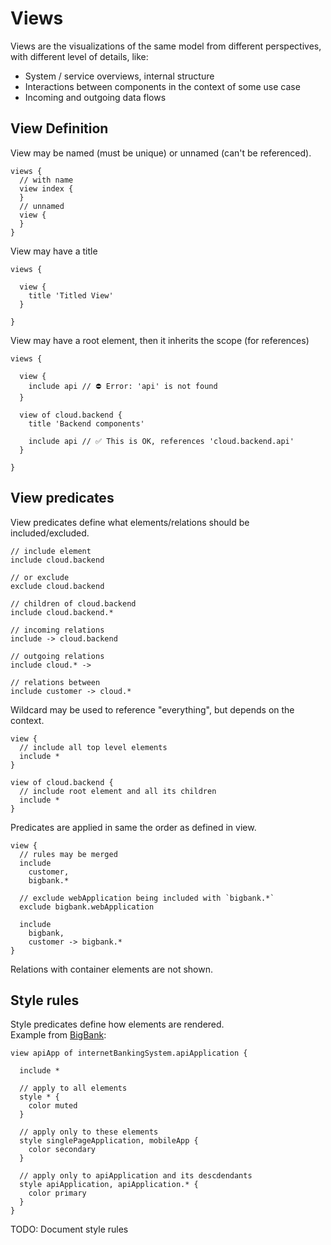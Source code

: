 
# Views

Views are the visualizations of the same model from different perspectives, with different level of details, like:

- System / service overviews, internal structure
- Interactions between components in the context of some use case
- Incoming and outgoing data flows

## View Definition

View may be named (must be unique) or unnamed (can't be referenced).

```likec4 filename="views.c4"
views {
  // with name
  view index {  
  }
  // unnamed
  view {
  }
}
```

View may have a title 

```likec4 filename="views.c4"
views {

  view {
    title 'Titled View'
  }

}
```

View may have a root element, then it inherits the scope (for references)

```likec4 filename="views.c4"
views {

  view {
    include api // ⛔️ Error: 'api' is not found
  }

  view of cloud.backend {
    title 'Backend components'

    include api // ✅ This is OK, references 'cloud.backend.api'
  }

}
```

## View predicates

View predicates define what elements/relations should be included/excluded.

```likec4 
// include element
include cloud.backend

// or exclude
exclude cloud.backend

// children of cloud.backend
include cloud.backend.*

// incoming relations
include -> cloud.backend

// outgoing relations
include cloud.* ->

// relations between
include customer -> cloud.*
```

Wildcard may be used to reference "everything", but depends on the context.

```likec4 
view {
  // include all top level elements
  include *
}

view of cloud.backend {
  // include root element and all its children
  include *
}
```

Predicates are applied in same the order as defined in view.  


```likec4 
view {
  // rules may be merged
  include
    customer,
    bigbank.*

  // exclude webApplication being included with `bigbank.*`
  exclude bigbank.webApplication

  include
    bigbank,
    customer -> bigbank.*
}
```

<Callout type="info" emoji="ℹ️">
  Relations with container elements are not shown.
</Callout>


## Style rules

Style predicates define how elements are rendered.  
Example from [BigBank](/examples/bigbank/components/):

```likec4 
view apiApp of internetBankingSystem.apiApplication {

  include *

  // apply to all elements
  style * {
    color muted
  }

  // apply only to these elements
  style singlePageApplication, mobileApp {
    color secondary
  }

  // apply only to apiApplication and its descdendants
  style apiApplication, apiApplication.* {
    color primary
  }
}
```  

<Callout>
  TODO: Document style rules
</Callout>
